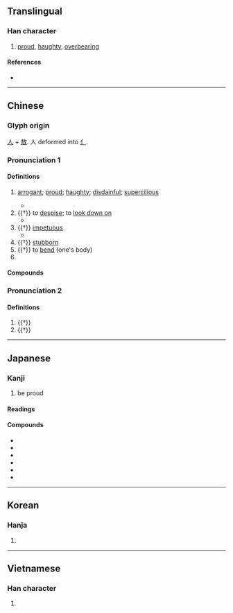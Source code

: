 {{character info/new}}
==Translingual==

===Han character===
{{Han char|rn=9|rad=人|as=11|sn=13|four=28240|canj=OGSK,OQSK|ids=⿰亻敖}}

# [[proud]], [[haughty]], [[overbearing]]

====References====
* {{Han ref|kx=0114.190|dkj=01015|dj=0242.270|hdz=10199.060|uh=50B2|ud=20658|bh=B6C6|bd=46790}}

----

==Chinese==
{{zh-forms}}

===Glyph origin===
{{Han etyl}}
[[人]] + [[敖]]. 人 deformed into [[亻]].

===Pronunciation 1===
{{zh-pron
|m=ào
|c=ngou6
|h=pfs=
|md=
|mn=qz,tw:ngō͘/xm,zz:gō
|mn-t=ngao6
|w=
|mc=y
|oc=y
|cat=
}}

====Definitions====
{{zh-hanzi}}

# [[arrogant]]; [[proud]]; [[haughty]]; [[disdainful]]; [[supercilious]]
#: {{zh-x|驕傲|arrogant; conceited; proud}}
#: {{zh-x|傲慢|arrogant; haughty; supercilious}}
#* {{zh-x|人 不可 有 傲氣，但 不可 無 傲骨。|One should not be arrogant, but should not lack pride in oneself.|ref=a saying of {{w|Xu Beihong}}}}
# {{†}} to [[despise]]; to [[look down on]]
#* {{zh-x|數 加 嚴 令 而 不 致 其 刑，則 民 傲 罪。|...and if he issues one severe order after another, but does not apply the penalties, people will '''despise''' the death-penalty. (translation by {{w|J.J.L. Duyvendak}})|ref=Shangjunshu}}
# {{†}} [[impetuous]]
#* {{zh-x|不 問 而 告 謂 之 傲。|Informing where no question has been posed is called "'''forwardness'''". (translation by John Knoblock)|ref=Xunzi}}
# {{†}} [[stubborn]]
# {{†}} to [[bend]] (one's body)
# {{surname|lang=zh}}

====Compounds====
{{zh-der|驕傲|傲慢|高傲|傲氣|傲然|傲視|孤傲|自傲|倨傲|傲人|傲岸|傲岸不群|傲睨|傲立|傲自|傲骨|兀傲|冷傲|嘯傲|居功自傲|引以為傲|心高氣傲|恃才傲物|執傲|狂傲|秋菊傲霜|驕傲自滿|驕傲自大|違傲|輕世傲物|傲遊|傲嬌}}

===Pronunciation 2===
{{zh-pron
|m=áo
|cat=
}}

====Definitions====
{{zh-hanzi}}

# {{†}} {{zh-alt-form|遨|to [[ramble]]; to [[stroll]]}}
# {{†}} {{zh-alt-form|熬|to [[endure]]; to [[get through]]}}

----

==Japanese==

===Kanji===
{{ja-kanji|grade=|rs=人11}}

# be proud

====Readings====
{{ja-readings
|on=ごう
|kun=おご-る, あなど-る
}}

====Compounds====
* {{ja-l|傲骨}}
* {{ja-l|傲世}}
* {{ja-l|傲然}}
* {{ja-l|傲霜}}
* {{ja-l|傲慢}}
* {{ja-l|傲遊}}

----

==Korean==

===Hanja===
{{ko-hanja|hangeul=오|rv=o|mr=o|y=o}}

# {{defn|lang=ko|sort=人11}}

----

==Vietnamese==

===Han character===
{{vi-hantu|[[ngạo]], [[nghệu]], [[ngáo]], [[ngão]]|rs=人11}}

# {{defn|lang=vi}}